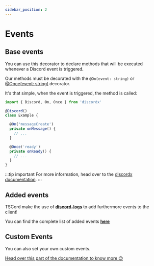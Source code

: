 ```yaml
---
sidebar_position: 2
---
```


# Events

## Base events

You can use this decorator to declare methods that will be executed whenever a Discord event is triggered.

Our methods must be decorated with the `@On(event: string)` or [@Once(event: string)](https://discordx.js.org/docs/decorators/general/once) decorator.

It's that simple, when the event is triggered, the method is called:

```ts
import { Discord, On, Once } from 'discordx'

@Discord()
class Example {

  @On('messageCreate')
  private onMessage() {
    // ...
  }

  @Once('ready')
  private onReady() {
    // ...
  }
}
```

:::tip important
For more information, head over to the [discordx documentation](https://discordx.js.org/docs/decorators/general/on).
:::

## Added events

TSCord make the use of **[discord-logs](https://github.com/Androz2091/discord-logs)** to add furthermore events to the client!

You can find the complete list of added events **[here](https://discord-logs.js.org/)**

## Custom Events

You can also set your own custom events. 

[Head over this part of the documentation to know more 😉](/docs/bot/features/custom-events)
